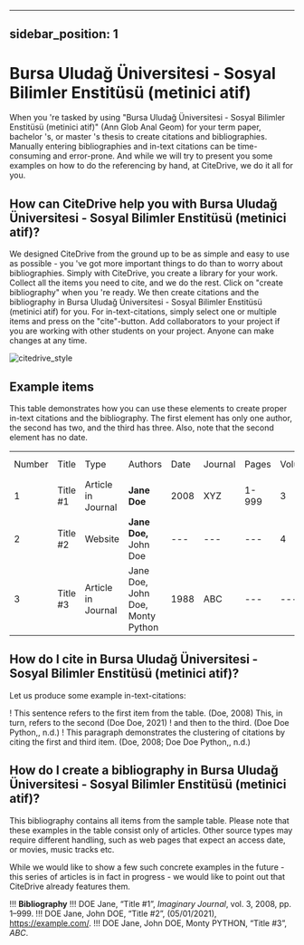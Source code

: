 
---
sidebar_position: 1
---

# Bursa Uludağ Üniversitesi - Sosyal Bilimler Enstitüsü (metinici atif)

When you 're tasked by using "Bursa Uludağ Üniversitesi - Sosyal Bilimler Enstitüsü (metinici atif)" (Ann Glob Anal Geom) for your term paper, bachelor 's, or master 's thesis to create citations and bibliographies.
Manually entering bibliographies and in-text citations can be time-consuming and error-prone. And while we will try to present you some examples on how to do the referencing by hand, at CiteDrive, we do it all for you.

<!---
## About  Bursa Uludağ Üniversitesi - Sosyal Bilimler Enstitüsü (metinici atif)

* Title: Bursa Uludağ Üniversitesi - Sosyal Bilimler Enstitüsü (metinici atif)
* Short Title (Id): Ann Glob Anal Geom)
* Authors: Bursa Uludağ Üniversitesi - Sosyal Bilimler Enstitüsü (metinici atif)
* Download: Bursa Uludağ Üniversitesi - Sosyal Bilimler Enstitüsü (metinici atif)
 --->

## How can CiteDrive help you with Bursa Uludağ Üniversitesi - Sosyal Bilimler Enstitüsü (metinici atif)?

We designed CiteDrive from the ground up to be as simple and easy to use as possible - you 've got more important things to do than to worry about bibliographies. Simply with CiteDrive, you create a library for your work. Collect all the items you need to cite, and we do the rest. Click on "create bibliography" when you 're ready. We then create citations and the bibliography in Bursa Uludağ Üniversitesi - Sosyal Bilimler Enstitüsü (metinici atif) for you. For in-text-citations, simply select one or multiple items and press on the "cite"-button. Add collaborators to your project if you are working with other students on your project. Anyone can make changes at any time.


![citedrive_style](images/bursa-uludag-universitesi--sosyal-bilimler-enstitusu-metinici-atif.svg "Choose Bursa Uludağ Üniversitesi - Sosyal Bilimler Enstitüsü (metinici atif) in the CiteDrive App")


## Example items

This table demonstrates how you can use these elements to create proper in-text citations and the bibliography. The first element has only one author, the second has two, and the third has three. Also, note that the second element has no date.


<table>
  <tr>
   <td>Number
   </td>
   <td>Title
   </td>
   <td>Type
   </td>
   <td>Authors
   </td>
   <td>Date
   </td>
   <td>Journal
   </td>
   <td>Pages
   </td>
   <td>Volume
   </td>
   <td>Issue
   </td>
   <td>Access Date
   </td>
  </tr>
  <tr>
   <td>1
   </td>
   <td>Title #1
   </td>
   <td>Article in Journal
   </td>
   <td><strong>Jane Doe</strong>
   </td>
   <td>2008
   </td>
   <td>XYZ
   </td>
   <td>1-999
   </td>
   <td>3
   </td>
   <td>2
   </td>
   <td>--
   </td>
  </tr>
  <tr>
   <td>
2
   </td>
   <td>Title #2
   </td>
   <td>Website
   </td>
   <td><strong>Jane Doe, </strong>John Doe
   </td>
   <td>---
   </td>
   <td>---
   </td>
   <td>---
   </td>
   <td>4
   </td>
   <td>---
   </td>
   <td>2020-05-01
   </td>
  </tr>
  <tr>
   <td>3
   </td>
   <td>Title #3
   </td>
   <td>Article in Journal
   </td>
   <td>Jane Doe, John Doe, Monty Python
   </td>
   <td>1988
   </td>
   <td>ABC
   </td>
   <td>---
   </td>
   <td>---
   </td>
   <td>16
   </td>
   <td>---
   </td>
  </tr>
</table>



## How do I cite in  Bursa Uludağ Üniversitesi - Sosyal Bilimler Enstitüsü (metinici atif)?

Let us produce some example in-text-citations:

! This sentence refers to the first item from the table.  (Doe, 2008) This, in turn, refers to the second  (Doe Doe, 2021)
! and then to the third.   (Doe Doe Python,, n.d.)
! This paragraph demonstrates the clustering of citations by citing the first and third item.  (Doe, 2008; Doe Doe Python,, n.d.)



## How do I create a bibliography in Bursa Uludağ Üniversitesi - Sosyal Bilimler Enstitüsü (metinici atif)?

This bibliography contains all items from the sample table. Please note that these examples in the table consist only of articles. Other source types may require different handling, such as web pages that expect an access date, or movies, music tracks etc.

While we would like to show a few such concrete examples in the future - this series of articles is in fact in progress - we would like to point out that CiteDrive already features them.


!!! **Bibliography**
!!! DOE Jane, “Title #1”, <i>Imaginary Journal</i>, vol. 3, 2008, pp. 1–999.
!!! DOE Jane, John  DOE, “Title #2”, (05/01/2021), https://example.com/.
!!! DOE Jane, John DOE, Monty PYTHON, “Title #3”, <i>ABC</i>.


```
        